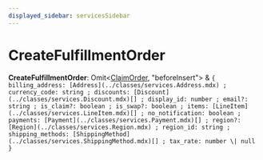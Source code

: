 ```yaml
---
displayed_sidebar: servicesSidebar
---
```



# CreateFulfillmentOrder

 **CreateFulfillmentOrder**: Omit&#60;[ClaimOrder](../classes/services.ClaimOrder.mdx), "beforeInsert"&#62; & ``{ billing_address: [Address](../classes/services.Address.mdx) ; currency_code: string ; discounts: [Discount](../classes/services.Discount.mdx)[] ; display_id: number ; email?: string ; is_claim?: boolean ; is_swap?: boolean ; items: [LineItem](../classes/services.LineItem.mdx)[] ; no_notification: boolean ; payments: [Payment](../classes/services.Payment.mdx)[] ; region?: [Region](../classes/services.Region.mdx) ; region_id: string ; shipping_methods: [ShippingMethod](../classes/services.ShippingMethod.mdx)[] ; tax_rate: number \| null  }``
